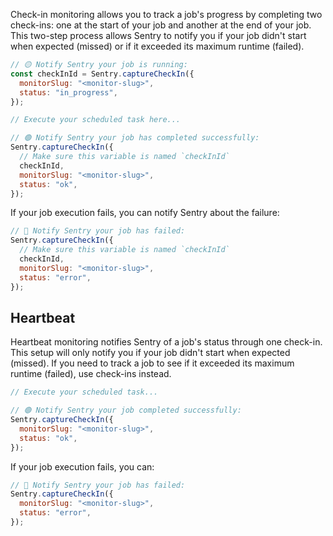 Check-in monitoring allows you to track a job's progress by completing two check-ins: one at the start of your job and another at the end of your job. This two-step process allows Sentry to notify you if your job didn't start when expected (missed) or if it exceeded its maximum runtime (failed).

```javascript
// 🟡 Notify Sentry your job is running:
const checkInId = Sentry.captureCheckIn({
  monitorSlug: "<monitor-slug>",
  status: "in_progress",
});

// Execute your scheduled task here...

// 🟢 Notify Sentry your job has completed successfully:
Sentry.captureCheckIn({
  // Make sure this variable is named `checkInId`
  checkInId,
  monitorSlug: "<monitor-slug>",
  status: "ok",
});
```

If your job execution fails, you can notify Sentry about the failure:

```javascript
// 🔴 Notify Sentry your job has failed:
Sentry.captureCheckIn({
  // Make sure this variable is named `checkInId`
  checkInId,
  monitorSlug: "<monitor-slug>",
  status: "error",
});
```

## Heartbeat

Heartbeat monitoring notifies Sentry of a job's status through one check-in. This setup will only notify you if your job didn't start when expected (missed). If you need to track a job to see if it exceeded its maximum runtime (failed), use check-ins instead.

```javascript
// Execute your scheduled task...

// 🟢 Notify Sentry your job completed successfully:
Sentry.captureCheckIn({
  monitorSlug: "<monitor-slug>",
  status: "ok",
});
```

If your job execution fails, you can:

```javascript
// 🔴 Notify Sentry your job has failed:
Sentry.captureCheckIn({
  monitorSlug: "<monitor-slug>",
  status: "error",
});
```
